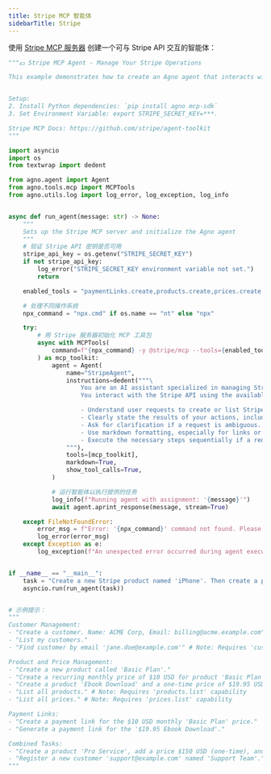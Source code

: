 ```yaml
---
title: Stripe MCP 智能体
sidebarTitle: Stripe
---
```

使用 [Stripe MCP 服务器](https://github.com/stripe/agent-toolkit/tree/main/modelcontextprotocol) 创建一个可与 Stripe API 交互的智能体：

```python
"""💵 Stripe MCP Agent - Manage Your Stripe Operations

This example demonstrates how to create an Agno agent that interacts with the Stripe API via the Model Context Protocol (MCP). This agent can create and manage Stripe objects like customers, products, prices, and payment links using natural language commands.


Setup:
2. Install Python dependencies: `pip install agno mcp-sdk`
3. Set Environment Variable: export STRIPE_SECRET_KEY=***.

Stripe MCP Docs: https://github.com/stripe/agent-toolkit
"""

import asyncio
import os
from textwrap import dedent

from agno.agent import Agent
from agno.tools.mcp import MCPTools
from agno.utils.log import log_error, log_exception, log_info


async def run_agent(message: str) -> None:
    """
    Sets up the Stripe MCP server and initialize the Agno agent
    """
    # 验证 Stripe API 密钥是否可用
    stripe_api_key = os.getenv("STRIPE_SECRET_KEY")
    if not stripe_api_key:
        log_error("STRIPE_SECRET_KEY environment variable not set.")
        return

    enabled_tools = "paymentLinks.create,products.create,prices.create,customers.create,customers.read"

    # 处理不同操作系统
    npx_command = "npx.cmd" if os.name == "nt" else "npx"

    try:
        # 用 Stripe 服务器初始化 MCP 工具包
        async with MCPTools(
            command=f"{npx_command} -y @stripe/mcp --tools={enabled_tools} --api-key={stripe_api_key}"
        ) as mcp_toolkit:
            agent = Agent(
                name="StripeAgent",
                instructions=dedent("""\
                    You are an AI assistant specialized in managing Stripe operations.
                    You interact with the Stripe API using the available tools.

                    - Understand user requests to create or list Stripe objects (customers, products, prices, payment links).
                    - Clearly state the results of your actions, including IDs of created objects or lists retrieved.
                    - Ask for clarification if a request is ambiguous.
                    - Use markdown formatting, especially for links or code snippets.
                    - Execute the necessary steps sequentially if a request involves multiple actions (e.g., create product, then price, then link).
                """),
                tools=[mcp_toolkit],
                markdown=True,
                show_tool_calls=True,
            )

            # 运行智能体以执行提供的任务
            log_info(f"Running agent with assignment: '{message}'")
            await agent.aprint_response(message, stream=True)

    except FileNotFoundError:
        error_msg = f"Error: '{npx_command}' command not found. Please ensure Node.js and npm/npx are installed and in your system's PATH."
        log_error(error_msg)
    except Exception as e:
        log_exception(f"An unexpected error occurred during agent execution: {e}")


if __name__ == "__main__":
    task = "Create a new Stripe product named 'iPhone'. Then create a price of $999.99 USD for it. Finally, create a payment link for that price."
    asyncio.run(run_agent(task))


# 示例提示：
"""
Customer Management:
- "Create a customer. Name: ACME Corp, Email: billing@acme.example.com"
- "List my customers."
- "Find customer by email 'jane.doe@example.com'" # Note: Requires 'customers.retrieve' or search capability

Product and Price Management:
- "Create a new product called 'Basic Plan'."
- "Create a recurring monthly price of $10 USD for product 'Basic Plan'."
- "Create a product 'Ebook Download' and a one-time price of $19.95 USD."
- "List all products." # Note: Requires 'products.list' capability
- "List all prices." # Note: Requires 'prices.list' capability

Payment Links:
- "Create a payment link for the $10 USD monthly 'Basic Plan' price."
- "Generate a payment link for the '$19.95 Ebook Download'."

Combined Tasks:
- "Create a product 'Pro Service', add a price $150 USD (one-time), and give me the payment link."
- "Register a new customer 'support@example.com' named 'Support Team'."
"""


```